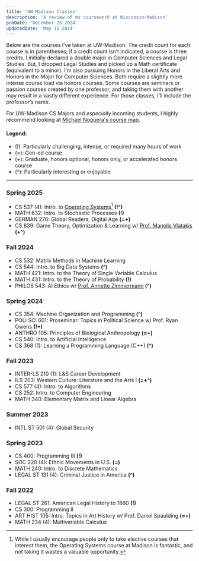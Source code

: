 ```yaml
---
title: 'UW-Madison Classes'
description: 'A review of my coursework at Wisconsin-Madison'
pubDate: 'December 28 2024'
updatedDate: 'May 11 2024'
---
```


Below are the courses I’ve taken at UW-Madison. The credit count for each course is in parentheses; if a credit count isn’t indicated, a course is three credits. I initially declared a double major in Computer Sciences and Legal Studies. But, I dropped Legal Studies and picked up a Math certificate (equivalent to a minor). I’m also pursuing Honors in the Liberal Arts and Honors in the Major for Computer Sciences. Both require a slightly more intense course load via honors courses. Some courses are seminars or passion courses created by one professor, and taking them with another may result in a vastly different experience. For those classes, I’ll include the professor’s name.

For UW-Madison CS Majors and *especially* incoming students, I highly recommend looking at [Michael Noguera's course map](https://www.noguera.dev/course-map/). 


#### Legend:
- (<span class="font-bold">!</span>): Particularly challenging, intense, or required many hours of work
- (<span class="font-bold">=</span>): Gen-ed course
- (<span class="font-bold">+</span>): Graduate, honors optional, honors only, or accelerated honors course
- (<span class="font-bold">^</span>): Particularly interesting or enjoyable

<hr class="border-text"/>

### Spring 2025
- CS 537 (4): Intro. to [Operating Systems](https://pages.cs.wisc.edu/~remzi/OSTEP/)[^os-note] **(!^)**
- MATH 632: Intro. to Stochastic Processes **(!)**
- GERMAN 276: Global Readers; Digital Age  **(=+)**
- CS 839: Game Theory, Optimization & Learning w/ [Prof. Manolis Vlatakis](https://pages.cs.wisc.edu/~vlatakis/) **(+^)**

[^os-note]: While I usually encourage people only to take elective courses that interest them, the Operating Systems course at Madison is fantastic, and not taking it wastes a valuable opportunity.

### Fall 2024
- CS 532: Matrix Methods in Machine Learning
- CS 544: Intro. to Big Data Systems **(^)**
- MATH 421: Intro. to the Theory of Single Variable Calculus
- MATH 431: Intro. to the Theory of Probability **(!)**
- PHILOS 543: AI Ethics w/ [Prof. Annette Zimmermann](https://www.annette-zimmermann.com/) **(^)**

### Spring 2024
- CS 354: Machine Organization and Programming **(^)**
- POLI SCI 601: Proseminar: Topics in Political Science w/ Prof. Ryan Owens **(!+)**
- ANTHRO 105: Principles of Biological Anthropology **(=+)**
- CS 540: Intro. to Artificial Intelligence
- CS 368 (1): Learning a Programming Language (C++) **(^)**

### Fall 2023
- INTER-LS 210 (1): L&S Career Development
- ILS 203: Western Culture: Literature and the Arts I **(=+^)**
- CS 577 (4): Intro. to Algorithms
- CS 252: Intro. to Computer Engineering
- MATH 340: Elementary Matrix and Linear Algebra

### Summer 2023
- INTL ST 501 (4): Global Security

### Spring 2023
- CS 400: Programming III **(!)**
- SOC 220 (4): Ethnic Movements in U.S. **(=)**
- MATH 240: Intro. to Discrete Mathematics
- LEGAL ST 131 (4): Criminal Justice in America **(^)**

### Fall 2022
- LEGAL ST 261: American Legal History to 1860 **(!)**
- CS 300: Programming II
- ART HIST 105: Intro. Topics in Art History w/ Prof. Daniel Spaulding **(=+)**
- MATH 234 (4): Multivariable Calculus
